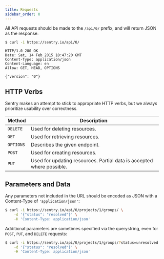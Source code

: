 ```yaml
---
title: Requests
sidebar_order: 0
---
```


All API requests should be made to the `/api/0/` prefix, and will return JSON as the response:

```bash
$ curl -i https://sentry.io/api/0/
```

```http
HTTP/1.0 200 OK
Date: Sat, 14 Feb 2015 18:47:20 GMT
Content-Type: application/json
Content-Language: en
Allow: GET, HEAD, OPTIONS

{"version": "0"}
```

## HTTP Verbs

Sentry makes an attempt to stick to appropriate HTTP verbs, but we always prioritize usability over correctness.

| Method    | Description                                                           |
| --------- | --------------------------------------------------------------------- |
| `DELETE`  | Used for deleting resources.                                          |
| `GET`     | Used for retrieving resources.                                        |
| `OPTIONS` | Describes the given endpoint.                                         |
| `POST`    | Used for creating resources.                                          |
| `PUT`     | Used for updating resources. Partial data is accepted where possible. |

## Parameters and Data

Any parameters not included in the URL should be encoded as JSON with a Content-Type of `'application/json'`:

```bash
$ curl -i https://sentry.io/api/0/projects/1/groups/ \
    -d '{"status": "resolved"}' \
    -H 'Content-Type: application/json'
```

Additional parameters are sometimes specified via the querystring, even for `POST`, `PUT`, and `DELETE` requests:

```bash
$ curl -i https://sentry.io/api/0/projects/1/groups/?status=unresolved \
    -d '{"status": "resolved"}' \
    -H 'Content-Type: application/json'
```
